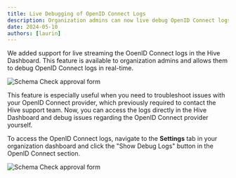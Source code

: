 ```yaml
---
title: Live Debugging of OpenID Connect Logs
description: Organization admins can now live debug OpenID Connect logs in the Hive Dashboard.
date: 2024-05-10
authors: [laurin]
---
```


We added support for live streaming the OoenID Connect logs in the Hive Dashboard. This feature is
available to organization admins and allows them to debug OpenID Connect logs in real-time.

![Schema Check approval form](/changelog/2024-05-10-openid-connect-logs/debug-modal.png)

This feature is especially useful when you need to troubleshoot issues with your OpenID Connect
provider, which previously required to contact the Hive support team. Now, you can access the logs
directly in the Hive Dashboard and debug issues regarding the OpenID Connect provider yourself.

To access the OpenID Connect logs, navigate to the **Settings** tab in your organization dashboard
and click the "Show Debug Logs" button in the OpenID Connect section.

![Schema Check approval form](/changelog/2024-05-10-openid-connect-logs/organization-settings-view.png)
